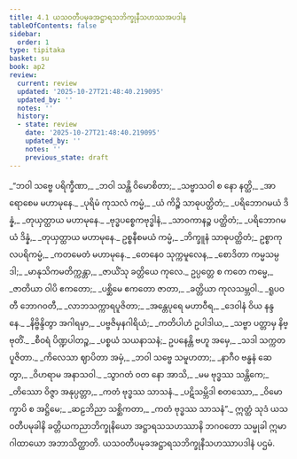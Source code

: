 ```yaml
---
title: 4.1 ယသဝတီပမုခအဋ္ဌာရသဘိက္ခုနီသဟဿအပဒါန
tableOfContents: false
sidebar:
  order: 1
type: tipitaka
basket: su
book: ap2
review:
  current: review
  updated: '2025-10-27T21:48:40.219095'
  updated_by: ''
  notes: ''
  history:
  - state: review
    date: '2025-10-27T21:48:40.219095'
    updated_by: ''
    notes: ''
    previous_state: draft
---
```



<ReviewStatus review={frontmatter.review} showDetails={true} />

<HypothesisAnnotation frontmatter={frontmatter} />

<DynamicBreadcrumb />

<Division number="1" book="ap2" e="ch" v="20" p="32">

<Paragraph number="1205" type="verses" book="ap2">
_“ဘဝါ သဗ္ဗေ ပရိက္ခီဏာ,_  
_ဘဝါ သန္တိ ဝိမောစိတာ;_  
_သဗ္ဗာသဝါ စ နော နတ္ထိ,_  
_အာရောစေမ မဟာမုနေ._  

</Paragraph>

</Division>
<Division number="2" book="ap2" e="ch" v="20" p="32">

<Paragraph number="1206" type="verses" book="ap2">
_ပုရိမံ ကုသလံ ကမ္မံ,_  
_ယံ ကိဉ္စိ သာဓုပတ္ထိတံ;_  
_ပရိဘောဂမယံ ဒိန္နံ,_  
_တုယှတ္ထာယ မဟာမုနေ._  

</Paragraph>

</Division>
<Division number="3" book="ap2" e="ch" v="20" p="32">

<Paragraph number="1207" type="verses" book="ap2">
_ဗုဒ္ဓပစ္စေကဗုဒ္ဓါနံ,_  
_သာဝကာနဉ္စ ပတ္ထိတံ;_  
_ပရိဘောဂမယံ ဒိန္နံ,_  
_တုယှတ္ထာယ မဟာမုနေ._  

</Paragraph>

</Division>
<Division number="4" book="ap2" e="ch" v="20" p="32">

<Paragraph number="1208" book="ap2">
ဥစ္စနီစမယံ ကမ္မံ,_  
_ဘိက္ခူနံ သာဓုပတ္ထိတံ;_  
ဥစ္စာကုလပရိကမ္မံ,_  
_ကတမေတံ မဟာမုနေ._  

</Paragraph>

</Division>
<Division number="5" book="ap2" e="ch" v="20" p="32">

<Paragraph number="1209" type="verses" book="ap2">
_တေနေဝ သုက္ကမူလေန,_  
_စောဒိတာ ကမ္မသမ္ပဒါ;_  
_မာနုသိကမတိက္ကန္တာ,_  
_ဇာယိံသု ခတ္တိယေ ကုလေ._  

</Paragraph>

</Division>
<Division number="6" book="ap2" e="ch" v="20" p="32">

<Paragraph number="1210" type="verses" book="ap2">
ဥပ္ပတ္တေ စ ကတေ ကမ္မေ,_  
_ဇာတိယာ ဝါပိ ဧကတော;_  
_ပစ္ဆိမေ ဧကတော ဇာတာ,_  
_ခတ္တိယာ ကုလသမ္ဘဝါ._  

</Paragraph>

</Division>
<Division number="7" book="ap2" e="ch" v="20" p="32">

<Paragraph number="1211" type="verses" book="ap2">
_ရူပဝတီ ဘောဂဝတီ,_  
_လာဘသက္ကာရပူဇိတာ;_  
_အန္တေပုရေ မဟာဝီရ,_  
_ဒေဝါနံ ဝိယ နန္ဒနေ._  

</Paragraph>

</Division>
<Division number="8" book="ap2" e="ch" v="20" p="32">

<Paragraph number="1212" type="verses" book="ap2">
_နိဗ္ဗိန္ဒိတွာ အဂါရမှာ,_  
_ပဗ္ဗဇိမှနဂါရိယံ;_  
_ကတိပါဟံ ဥပါဒါယ,_  
_သဗ္ဗာ ပတ္တာမှ နိဗ္ဗုတိံ._  

</Paragraph>

</Division>
<Division number="9" book="ap2" e="ch" v="20" p="32">

<Paragraph number="1213" type="verses" book="ap2">
_စီဝရံ ပိဏ္ဍပါတဉ္စ,_  
_ပစ္စယံ သယနာသနံ;_  
ဥပနေန္တိ ဗဟူ အမှေ,_  
_သဒါ သက္ကတပူဇိတာ._  

</Paragraph>

</Division>
<Division number="10" book="ap2" e="ch" v="20" p="33">

<Paragraph number="1214" type="verses" book="ap2">
_ကိလေသာ ဈာပိတာ အမှံ,_  
_ဘဝါ သဗ္ဗေ သမူဟတာ;_  
_နာဂီဝ ဗန္ဓနံ ဆေတွာ,_  
_ဝိဟရာမ အနာသဝါ._  

</Paragraph>

</Division>
<Division number="11" book="ap2" e="ch" v="20" p="33">

<Paragraph number="1215" type="verses" book="ap2">
_သွာဂတံ ဝတ နော အာသိ,_  
_မမ ဗုဒ္ဓဿ သန္တိကေ;_  
_တိဿော ဝိဇ္ဇာ အနုပ္ပတ္တာ,_  
_ကတံ ဗုဒ္ဓဿ သာသနံ._  

</Paragraph>

</Division>
<Division number="12" book="ap2" e="ch" v="20" p="33">

<Paragraph number="1216" type="verses" book="ap2">
_ပဋိသမ္ဘိဒါ စတဿော,_  
_ဝိမောက္ခာပိ စ အဋ္ဌိမေ;_  
_ဆဠဘိညာ သစ္ဆိကတာ,_  
_ကတံ ဗုဒ္ဓဿ သာသနံ”._  

</Paragraph>

<Paragraph number="1217" book="ap2">
ဣတ္ထံ သုဒံ ယသဝတီပမုခါနိ ခတ္တိယကညာဘိက္ခုနိယော အဋ္ဌာရသသဟဿာနိ ဘဂဝတော သမ္မုခါ ဣမာ ဂါထာယော အဘာသိတ္ထာတိ.

</Paragraph>
</Division>

<Paragraph number="1218" type="center" book="ap2">
ယသဝတီပမုခအဋ္ဌာရသဘိက္ခုနီသဟဿာပဒါနံ ပဌမံ.
</Paragraph>